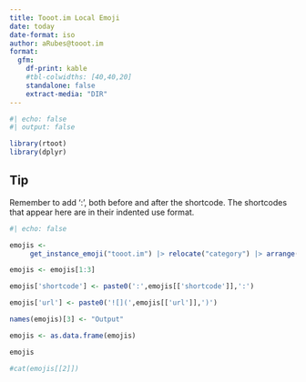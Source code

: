 ```yaml
---
title: Tooot.im Local Emoji
date: today
date-format: iso
author: aRubes@tooot.im
format:
  gfm:
    df-print: kable
    #tbl-colwidths: [40,40,20]
    standalone: false
    extract-media: "DIR"
---
```


```r
#| echo: false
#| output: false

library(rtoot)
library(dplyr)
```
::: callout-tip
## Tip

Remember to add ':', both before and after the shortcode. The shortcodes that appear here are in their indented use format.
:::

```r
#| echo: false

emojis <-
     get_instance_emoji("tooot.im") |> relocate("category") |> arrange(category)

emojis <- emojis[1:3]

emojis['shortcode'] <- paste0(':',emojis[['shortcode']],':')

emojis['url'] <- paste0('![](',emojis[['url']],')')

names(emojis)[3] <- "Output"

emojis <- as.data.frame(emojis)

emojis

#cat(emojis[[2]])

```
